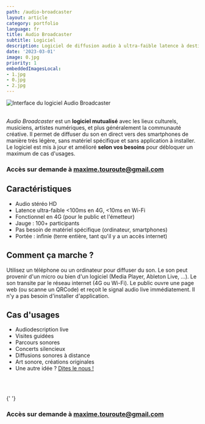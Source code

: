 ```yaml
---
path: /audio-broadcaster
layout: article
category: portfolio
language: fr
title: Audio Broadcaster
subtitle: Logiciel
description: Logiciel de diffusion audio à ultra-faible latence à destination des artistes et lieux culturels
date: '2023-03-01'
image: 0.jpg
priority: 1
embeddedImagesLocal:
- 1.jpg
- 0.jpg
- 2.jpg
---
```


![Interface du logiciel Audio Broadcaster](0.jpg)
<br/>
<br/>

_Audio Broadcaster_ est un __logiciel mutualisé__ avec les lieux culturels, musiciens, artistes numériques, et plus généralement la communauté créative. 
Il permet de diffuser du son en direct vers des smartphones de manière très légère, sans matériel spécifique et sans application à installer. Le logiciel est mis à jour et amélioré __selon vos besoins__ pour débloquer un maximum de cas d'usages.

### Accès sur demande à [maxime.touroute@gmail.com](mailto:maxime.touroute@gmail.com)
  

## Caractéristiques 

- Audio stéréo HD
- Latence ultra-faible <100ms en 4G, <10ms en Wi-Fi
- Fonctionnel en 4G (pour le public et l'émetteur)
- Jauge : 100+ participants
- Pas besoin de matériel spécifique (ordinateur, smartphones)
- Portée : infinie (terre entière, tant qu'il y a un accès internet)

## Comment ça marche ?

Utilisez un téléphone ou un ordinateur pour diffuser du son. Le son peut provenir d'un micro ou bien d'un logiciel (Media Player, Ableton Live, ...). Le son transite par le réseau internet (4G ou Wi-Fi). 
Le public ouvre une page web (ou scanne un QRCode) et reçoit le signal audio live immédiatement. Il n'y a pas besoin d'installer d'application.


## Cas d'usages

* Audiodescription live
* Visites guidées
* Parcours sonores
* Concerts silencieux
* Diffusions sonores à distance
* Art sonore, créations originales
* Une autre idée ? [Dites le nous !](mailto:maxime.touroute@gmail.com)


<br/>
<br/>

<ImageGrid props={props} />{' '}
  

### Accès sur demande à [maxime.touroute@gmail.com](mailto:maxime.touroute@gmail.com)
